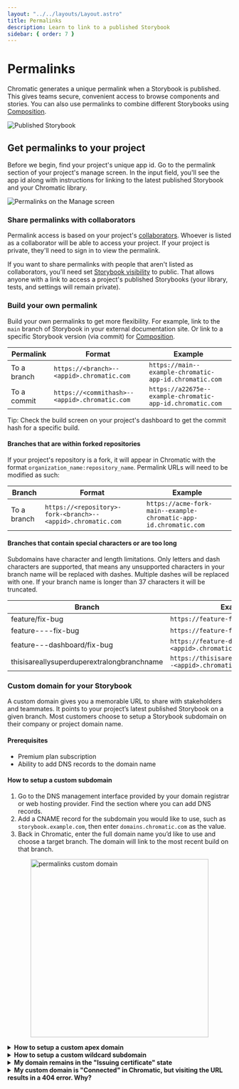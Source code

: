 ```yaml
---
layout: "../../layouts/Layout.astro"
title: Permalinks
description: Learn to link to a published Storybook
sidebar: { order: 7 }
---
```



# Permalinks

Chromatic generates a unique permalink when a Storybook is published. This gives teams secure, convenient access to browse components and stories. You can also use permalinks to combine different Storybooks using [Composition](/docs/composition).

![Published Storybook](../../images/published-storybook.png)

## Get permalinks to your project

Before we begin, find your project's unique app id. Go to the permalink section of your project's manage screen. In the input field, you'll see the app id along with instructions for linking to the latest published Storybook and your Chromatic library.

![Permalinks on the Manage screen](../../images/permalinks.png)

### Share permalinks with collaborators

Permalink access is based on your project's [collaborators](/docs/collaborators#project-collaborators). Whoever is listed as a collaborator will be able to access your project. If your project is private, they'll need to sign in to view the permalink.

If you want to share permalinks with people that aren't listed as collaborators, you'll need set [Storybook visibility](/docs/collaborators#visibility) to public. That allows anyone with a link to access a project's published Storybooks (your library, tests, and settings will remain private).

### Build your own permalink

Build your own permalinks to get more flexibility. For example, link to the `main` branch of Storybook in your external documentation site. Or link to a specific Storybook version (via commit) for [Composition](/docs/composition).

| Permalink   | Format                                        | Example                                                   |
| ----------- | --------------------------------------------- | --------------------------------------------------------- |
| To a branch | `https://<branch>--<appid>.chromatic.com`     | `https://main--example-chromatic-app-id.chromatic.com`    |
| To a commit | `https://<commithash>--<appid>.chromatic.com` | `https://a22675e--example-chromatic-app-id.chromatic.com` |

<div class="aside">
  Tip: Check the build screen on your project's dashboard to get the commit hash
  for a specific build.
</div>

#### Branches that are within forked repositories

If your project's repository is a fork, it will appear in Chromatic with the format `organization_name:repository_name`. Permalink URLs will need to be modified as such:

| Branch      | Format                                                      | Example                                                          |
| ----------- | ----------------------------------------------------------- | ---------------------------------------------------------------- |
| To a branch | `https://<repository>-fork-<branch>--<appid>.chromatic.com` | `https://acme-fork-main--example-chromatic-app-id.chromatic.com` |

#### Branches that contain special characters or are too long

Subdomains have character and length limitations. Only letters and dash characters are supported, that means any unsupported characters in your branch name will be replaced with dashes. Multiple dashes will be replaced with one. If your branch name is longer than 37 characters it will be truncated.

| Branch                                     | Example Permalink                                                      |
| ------------------------------------------ | ---------------------------------------------------------------------- |
| feature/fix-bug                            | `https://feature-fix-bug--<appid>.chromatic.com`                       |
| feature----fix-bug                         | `https://feature-fix-bug--<appid>.chromatic.com`                       |
| feature---dashboard/fix-bug                | `https://feature-dashboard-fix-bug--<appid>.chromatic.com`             |
| thisisareallysuperduperextralongbranchname | `https://thisisareallysuperduperextralongbranc--<appid>.chromatic.com` |

### Custom domain for your Storybook

A custom domain gives you a memorable URL to share with stakeholders and teammates. It points to your project’s latest published Storybook on a given branch. Most customers choose to setup a Storybook subdomain on their company or project domain name.

#### Prerequisites

- Premium plan subscription
- Ability to add DNS records to the domain name

#### How to setup a custom subdomain

1. Go to the DNS management interface provided by your domain registrar or web hosting provider. Find the section where you can add DNS records.
2. Add a CNAME record for the subdomain you would like to use, such as `storybook.example.com`, then enter `domains.chromatic.com` as the value.
3. Back in Chromatic, enter the full domain name you’d like to use and choose a target branch. The domain will link to the most recent build on that branch.

<img
  src={permalinksCustomDomain.src}
  alt="permalinks custom domain"
  style="width: 400px; display:block; margin: 0 auto;"
/>

<details>
<summary><b>How to setup a custom apex domain</b></summary>

1. Go to the DNS management interface provided by your domain registrar or web hosting provider. Find the section where you can add DNS records.
2. Add an **A** record for the root you would like to use, such as `example.com`, then enter `34.120.230.5` as the value.
3. Add a **TXT** record for the root domain and set `apex=domains.chromatic.com` as its value.
4. Back in Chromatic, enter the full domain name you’d like to use and choose a target branch. The domain will link to the most recent build on that branch.

</details>

<details>
<summary><b>How to setup a custom wildcard subdomain</b></summary>

1. Go to the DNS management interface provided by your domain registrar or web hosting provider. Find the section where you can add DNS records.
2. Add a CNAME record for the subdomain you would like to use, such as `*.storybook.example.com`, then enter `domains.chromatic.com` as the value.
3. Back in Chromatic, enter the full domain name you’d like to use and choose a target branch. The domain will link to the most recent build on that branch.
4. If you've setup a custom wildcard subdomain for another project, get in touch and ask for the domain to be whitelisted, in order to complete the configuration.

</details>

<details>
<summary><b>My domain remains in the "Issuing certificate" state</b></summary>

Your DNS may be configured with [CAA records](https://en.wikipedia.org/wiki/DNS_Certification_Authority_Authorization) that only allow certain authorities to issue certificates for your domain names. The Chromatic custom domain relies on Let's Encrypt and ZeroSSL (either one may be used). In order to allow Let's Encrypt or ZeroSSL to issue a certificate for your Chromatic custom domain, add a `CAA` record for `letsencrypt.org` and `sectigo.com`. For example:

```
example.com. 300 IN CAA 0 issue "letsencrypt.org"
example.com. 300 IN CAA 0 issue "sectigo.com"
```

As CAA records are inherited by subdomains, you can configure the CAA record at the apex domain level, which is convenient if you have multiple Chromatic projects.

For more information about configuring CAA records, refer to [Let's Encrypt](https://letsencrypt.org/docs/caa/) and [ZeroSSL](https://help.zerossl.com/hc/en-us/articles/360060119753-Invalid-CAA-Records).

</details>

<details>
<summary><b>My custom domain is "Connected" in Chromatic, but visiting the URL results in a 404 error. Why?</b></summary>

When you set a custom domain, you select a target branch, and the domain links to the latest build on that branch. If you encounter a 404 error, it's likely because the selected branch doesn't have any Chromatic builds yet.

</details>
